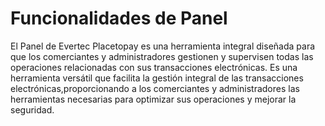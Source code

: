 


<HeroPattern />

# Funcionalidades de Panel 

El Panel de Evertec Placetopay es una herramienta integral diseñada para que los comerciantes y administradores gestionen y supervisen todas las operaciones relacionadas con sus transacciones electrónicas. 
Es una herramienta versátil que facilita la gestión integral de las transacciones electrónicas,proporcionando a los comerciantes y administradores las herramientas necesarias para optimizar sus operaciones y mejorar la seguridad. 
